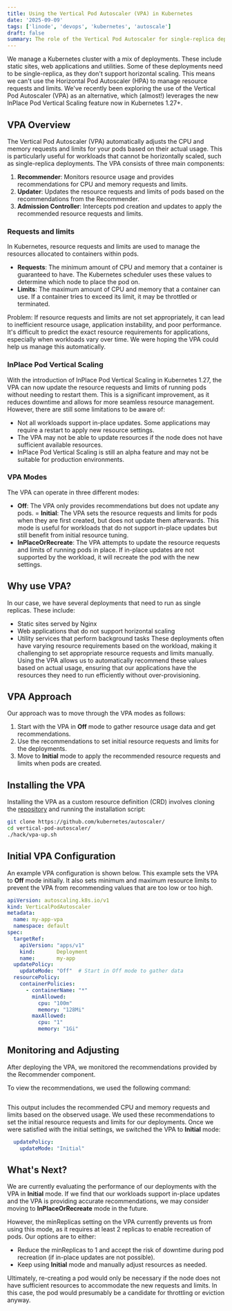 ```yaml
---
title: Using the Vertical Pod Autoscaler (VPA) in Kubernetes
date: '2025-09-09'
tags: ['linode', 'devops', 'kubernetes', 'autoscale']
draft: false
summary: The role of the Vertical Pod Autoscaler for single-replica deployments.
---
```


We manage a Kubernetes cluster with a mix of deployments. These include static sites, web applications and utilities.
Some of these deployments need to be single-replica, as they don't support horizontal scaling.
This means we can't use the Horizontal Pod Autoscaler (HPA) to manage resource requests and limits.
We've recently been exploring the use of the Vertical Pod Autoscaler (VPA) 
as an alternative, which (almost!) leverages the new InPlace Pod Vertical Scaling feature now in Kubernetes 1.27+.

## VPA Overview

The Vertical Pod Autoscaler (VPA) automatically adjusts the CPU and memory requests and limits for your pods based on their actual usage.
This is particularly useful for workloads that cannot be horizontally scaled, such as single-replica deployments.
The VPA consists of three main components:

1. **Recommender**: Monitors resource usage and provides recommendations for CPU and memory requests and limits.
2. **Updater**: Updates the resource requests and limits of pods based on the recommendations from the Recommender.
3. **Admission Controller**: Intercepts pod creation and updates to apply the recommended resource requests and limits.

### Requests and limits

In Kubernetes, resource requests and limits are used to manage the resources allocated to containers within pods.
- **Requests**: The minimum amount of CPU and memory that a container is guaranteed to have. The Kubernetes scheduler uses these values to determine which node to place the pod on.
- **Limits**: The maximum amount of CPU and memory that a container can use. If a container tries to exceed its limit, it may be throttled or terminated.

Problem: If resource requests and limits are not set appropriately, it can lead to inefficient resource usage, application instability, and poor performance.
It's difficult to predict the exact resource requirements for applications, especially when workloads vary over time.
We were hoping the VPA could help us manage this automatically.

### InPlace Pod Vertical Scaling
With the introduction of InPlace Pod Vertical Scaling in Kubernetes 1.27, the VPA can now update the resource requests and limits of running pods without needing to restart them.
This is a significant improvement, as it reduces downtime and allows for more seamless resource management.
However, there are still some limitations to be aware of:
- Not all workloads support in-place updates. Some applications may require a restart to apply new resource settings.
- The VPA may not be able to update resources if the node does not have sufficient available resources.
- InPlace Pod Vertical Scaling is still an alpha feature and may not be suitable for production environments.

### VPA Modes
The VPA can operate in three different modes:
- **Off**: The VPA only provides recommendations but does not update any pods.
= **Initial**: The VPA sets the resource requests and limits for pods when they are first created, but does not update them afterwards. This mode is useful for workloads that do not support in-place updates but still benefit from initial resource tuning.
- **InPlaceOrRecreate**: The VPA attempts to update the resource requests and limits of running pods in place. If in-place updates are not supported by the workload, it will recreate the pod with the new settings.

## Why use VPA?
In our case, we have several deployments that need to run as single replicas. These include:
- Static sites served by Nginx
- Web applications that do not support horizontal scaling
- Utility services that perform background tasks
These deployments often have varying resource requirements based on the workload, making it challenging to set appropriate resource requests and limits manually.
Using the VPA allows us to automatically recommend these values based on actual usage, ensuring that our applications have the resources they need to run efficiently without over-provisioning. 

## VPA Approach

Our approach was to move through the VPA modes as follows:
1. Start with the VPA in **Off** mode to gather resource usage data and get recommendations.
2. Use the recommendations to set initial resource requests and limits for the deployments.
3. Move to **Initial** mode to apply the recommended resource requests and limits when pods are created.

## Installing the VPA
Installing the VPA as a custom resource definition (CRD) involves
cloning the [repository](https://github.com/kubernetes/autoscaler/) and running the installation script:

```bash
git clone https://github.com/kubernetes/autoscaler/
cd vertical-pod-autoscaler/
./hack/vpa-up.sh
```

## Initial VPA Configuration
An example VPA configuration is shown below. This example sets the VPA to **Off** mode initially.
It also sets minimum and maximum resource limits to prevent the VPA from recommending values that are too low or too high.
```yaml
apiVersion: autoscaling.k8s.io/v1
kind: VerticalPodAutoscaler
metadata:
  name: my-app-vpa      
  namespace: default
spec:
  targetRef:
    apiVersion: "apps/v1"
    kind:       Deployment
    name:       my-app
  updatePolicy:
    updateMode: "Off"  # Start in Off mode to gather data
  resourcePolicy:
    containerPolicies:
      - containerName: "*"
        minAllowed:
          cpu: "100m"
          memory: "128Mi"
        maxAllowed:
          cpu: "1"
          memory: "1Gi"
``` 

## Monitoring and Adjusting
After deploying the VPA, we monitored the recommendations provided by the Recommender component.

To view the recommendations, we used the following command:
```bashkubectl get vpa my-app-vpa -o yaml
```   

This output includes the recommended CPU and memory requests and limits based on the observed usage.
We used these recommendations to set the initial resource requests and limits for our deployments.
Once we were satisfied with the initial settings, we switched the VPA to **Initial** mode:
```yaml
  updatePolicy:
    updateMode: "Initial"
```

## What's Next?
We are currently evaluating the performance of our deployments with the VPA in **Initial** mode.
If we find that our workloads support in-place updates and the VPA is providing accurate recommendations,
we may consider moving to **InPlaceOrRecreate** mode in the future.

However, the minReplicas setting on the VPA currently prevents us from using this mode, as it requires at least 2 replicas 
to enable recreation of pods. Our options are to either:
- Reduce the minReplicas to 1 and accept the risk of downtime during pod recreation (if in-place updates are not possible).
- Keep using **Initial** mode and manually adjust resources as needed.

Ultimately, re-creating a pod would only be necessary if the node does not have sufficient resources to accommodate the new requests and limits.
In this case, the pod would presumably be a candidate for throttling or eviction anyway.